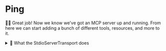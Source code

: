 # Ping

<EpicVideo url="https://www.epicai.pro/workshops/day-1-2-mcp-fundamentals/ping-connect~z2r7d/solution" />

👨‍💼 Great job! Now we know we've got an MCP server up and running. From here we
can start adding a bunch of different tools, resources, and more to it.

<details>
<summary>🦉 What the StdioServerTransport does</summary>

The `StdioServerTransport` is a simple transport that allows you to connect to
your MCP server using the command line. It's a good way to get started and
understand how MCP servers work.

The MCP Client takes the `command` and `args` you configure and spawns a child
process:

```ts
import { spawn } from 'child_process'

// these come from our config in the MCP Inspector:
const command = 'npm'
const args = [
	'--silent',
	'--prefix',
	'/Users/kody/code/mcp-fundamentals',
	'run',
	'dev:mcp',
]

// Then the MCP client spawns a child process:
const child = spawn(command, args)
```

Once started, the client and server communicate by sending and receiving messages through standard input and output (stdio). These messages follow the JSON-RPC format, which is a standard way to structure requests and responses.

### Example: Ping Request and Response

Suppose the client wants to check if the server is running. It sends a `ping` request to the server by writing a line of JSON to the server's standard input:

```json
{ "jsonrpc": "2.0", "id": "123", "method": "ping" }
```

The server reads this line from its standard input, processes the request, and writes a response to its standard output:

```json
{ "jsonrpc": "2.0", "id": "123", "result": {} }
```

This is a typical request-response cycle:

- The **client** writes a request (like `ping`) to the server's stdin.
- The **server** reads the request, processes it, and writes a response to stdout.
- The **client** reads the response from the server's stdout.

Here's a simplified TypeScript example of how this might look in code:

```ts
// Client sends a ping request
child.stdin.write(
	JSON.stringify({ jsonrpc: '2.0', id: '123', method: 'ping' }) + '\n',
)

// Client listens for the response
child.stdout.on('data', (data) => {
	console.log('Received from server:', data.toString())
	// Should log: {"jsonrpc": "2.0", "id": "123", "result": {}}
})
```

> **Note:** Each message is typically sent as a single line of JSON, so a newline character (`\n`) is used to separate messages.

#### ⚠️ What happens if you use `console.log` for logging?

If your server uses `console.log` for regular logging, those log messages will be sent to standard output (stdout) along with your protocol messages. This can confuse the client, which expects only valid JSON-RPC messages on stdout.

For example, if your server does this:

```ts
console.log('Server started!')
```

Then the output on stdout might look like:

```
Server started!
{"jsonrpc": "2.0", "id": "123", "result": {}}
```

When the client tries to read and parse the response, it will encounter the plain text `Server started!` and likely throw a parsing error, because it expects only JSON.

That's why you should use `console.error` for logging and debugging output. Standard error (stderr) is separate from stdout, so log messages won't interfere with the protocol communication.

Other transport mechanisms exist as well, and while the code for them is
different the underlying concept is the same: a server and client
communicating with each other using a standard protocol.

</details>
